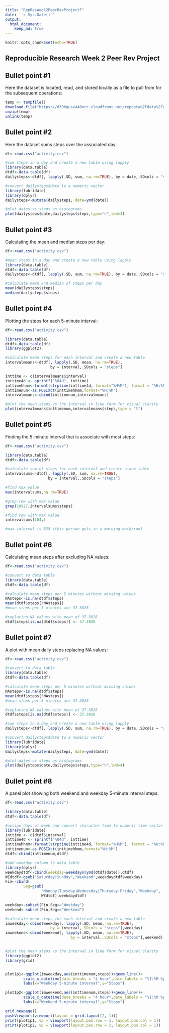 ```yaml
---
title: "RepResWeek2PeerRevProjectF"
date: '`r Sys.Date()`'
output: 
  html_document:
    keep_md: true
---
```


```r
knitr::opts_chunk$set(echo=TRUE)
```

## Reproducible Research Week 2 Peer Rev Project

## Bullet point #1

Here the dataset is located, read, and stored locally as a file to pull from for
the subsequent operations:
```r
temp <- tempfile()
download.file("https://d396qusza40orc.cloudfront.net/repdata%2Fdata%2Factivity.zip",temp)
unzip(temp)
unlink(temp)
```

## Bullet point #2

Here the dataset sums steps over the associated day:
```r
df<-read.csv("activity.csv")

#sum steps in a day and create a new table using lapply
library(data.table)
dtdf<-data.table(df)
dailysteps<-dtdf[, lapply(.SD, sum, na.rm=TRUE), by = date,.SDcols = "steps"]

#convert dailysteps$date to a numeric vector
library(lubridate)
library(dplyr)
dailysteps<-mutate(dailysteps, date=ymd(date))

#plot dates vs steps as histograms
plot(dailysteps$date,dailysteps$steps,type="h",lwd=4)
```

## Bullet point #3

Calculating the mean and median steps per day:
```r
df<-read.csv("activity.csv")

#mean steps in a day and create a new table using lapply
library(data.table)
dtdf<-data.table(df)
dailysteps<-dtdf[, lapply(.SD, sum, na.rm=TRUE), by = date,.SDcols = "steps"]

#calculate mean and median of steps per day
mean(dailysteps$steps)
median(dailysteps$steps)
```

## Bullet point #4

Plotting the steps for each 5-minute interval:
```r
df<-read.csv("activity.csv")

library(data.table)
dtdf<-data.table(df)
library(ggplot2)

#calculate mean steps for each interval and create a new table
intervalmeans<-dtdf[, lapply(.SD, mean, na.rm=TRUE), 
                    by = interval,.SDcols = "steps"]

inttime <- c(intervalmeans$interval)
inttime4d <- sprintf("%04d", inttime)
inttimehhmm<-format(strptime(inttime4d, format="%H%M"), format = "%H:%M")
inttimenum<-as.POSIXct(inttimehhmm,format="%H:%M")
intervalmeans<-cbind(inttimenum,intervalmeans)

#plot the mean steps vs the interval in line form for visual clarity
plot(intervalmeans$inttimenum,intervalmeans$steps,type = "l")
```

## Bullet point #5

Finding the 5-minute interval that is associate with most steps:
```r
df<-read.csv("activity.csv")

library(data.table)
dtdf<-data.table(df)

#calculate sum of steps for each interval and create a new table
intervalsums<-dtdf[, lapply(.SD, sum, na.rm=TRUE), 
                   by = interval,.SDcols = "steps"]

#find max value
max(intervalsums,na.rm=TRUE)

#grep row with max value
grep(10927,intervalsums$steps)

#find row with max value
intervalsums[104,]

#max interval is 835 (this person gets in a morning walk/run)
```

## Bullet point #6

Calculating mean steps after excluding NA values:
```r
df<-read.csv("activity.csv")

#convert to data table
library(data.table)
dtdf<-data.table(df)

#calculate mean steps per 5 minutes without missing values
NAsteps<-is.na(dtdf$steps)
mean(dtdf$steps[!NAsteps])
#mean steps per 5 minutes are 37.3826

#replacing NA values with mean of 37.3826
dtdf$steps[is.na(dtdf$steps)] <- 37.3826
```

## Bullet point #7

A plot with mean daily steps replacing NA values:
```r
df<-read.csv("activity.csv")

#convert to data table
library(data.table)
dtdf<-data.table(df)

#calculate mean steps per 5 minutes without missing values
NAsteps<-is.na(dtdf$steps)
mean(dtdf$steps[!NAsteps])
#mean steps per 5 minutes are 37.3826

#replacing NA values with mean of 37.3826
dtdf$steps[is.na(dtdf$steps)] <- 37.3826

#sum steps in a day and create a new table using lapply
dailysteps<-dtdf[, lapply(.SD, sum, na.rm=TRUE), by = date,.SDcols = "steps"]

#convert dailysteps$date to a numeric vector
library(lubridate)
library(dplyr)
dailysteps<-mutate(dailysteps, date=ymd(date))

#plot dates vs steps as histograms
plot(dailysteps$date,dailysteps$steps,type="h",lwd=4)
```

## Bullet point #8

A panel plot showing both weekend and weekday 5-minute interval steps:
```r
df<-read.csv("activity.csv")

library(data.table)
dtdf<-data.table(df)

#assign days of week and convert character time to numeric time vector
library(lubridate)
inttime <- c(dtdf$interval)
inttime4d <- sprintf("%04d", inttime)
inttimehhmm<-format(strptime(inttime4d, format="%H%M"), format = "%H:%M")
inttimenum<-as.POSIXct(inttimehhmm,format="%H:%M")
dtdf<-cbind(inttimenum,dtdf)

#add weekday column to data table
library(dplyr)
weekdaydtdf<-cbind(weekday=weekdays(ymd(dtdf$date)),dtdf)
WEdtdf<-gsub("Saturday|Sunday","Weekend",weekdaydtdf$weekday)
Fin<-cbind(
        Seg=gsub(
                "Monday|Tuesday|Wednesday|Thursday|Friday","Weekday",
                WEdtdf),weekdaydtdf)

weekday<-subset(Fin,Seg=="Weekday")
weekend<-subset(Fin,Seg=="Weekend")

#calculate mean steps for each interval and create a new table
imweekday<-cbind(weekday[, lapply(.SD, mean, na.rm=TRUE), 
                    by = interval,.SDcols = "steps"],weekday)
imweekend<-cbind(weekend[, lapply(.SD, mean, na.rm=TRUE), 
                             by = interval,.SDcols = "steps"],weekend)


#plot the mean steps vs the interval in line form for visual clarity
library(ggplot2)
library(grid)


plot1p1<-ggplot(imweekday,aes(inttimenum,steps))+geom_line()+
        scale_x_datetime(date_breaks = "4 hour",date_labels = "%I:%M %p")+
        labs(x="Weekday 5-minute interval",y="Steps")

plot1p2<-ggplot(imweekend,aes(inttimenum,steps))+geom_line()+
        scale_x_datetime(date_breaks = "4 hour",date_labels = "%I:%M %p")+
        labs(x="Weekend 5-minute interval",y="Steps")

grid.newpage()
pushViewport(viewport(layout = grid.layout(2, 1)))    
print(plot1p1, vp = viewport(layout.pos.row = 1, layout.pos.col = 1))      
print(plot1p2, vp = viewport(layout.pos.row = 2, layout.pos.col = 1))
```